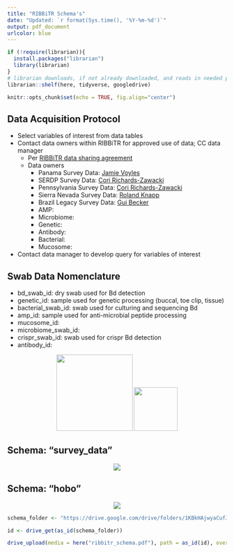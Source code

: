 ```yaml
---
title: "RIBBiTR Schema's"
date: "Updated: `r format(Sys.time(), '%Y-%m-%d')`"
output: pdf_document
urlcolor: blue
---
```


```r
if (!require(librarian)){
  install.packages("librarian")
  library(librarian)
}
# librarian downloads, if not already downloaded, and reads in needed packages
librarian::shelf(here, tidyverse, googledrive)

knitr::opts_chunk$set(echo = TRUE, fig.align="center")
```

## Data Acquisition Protocol

-   Select variables of interest from data tables
-   Contact data owners within RIBBiTR for approved use of data; CC data manager
    -   Per [RIBBiTR data sharing agreement](https://docs.google.com/document/d/1m1EEuUH3ioVVXtFkDaWFHITddPcmputEhZxfW_omtrI/edit#heading=h.q4aj1repk7gi)
    - Data owners
      - Panama Survey Data: [Jamie Voyles](jvoyles@unr.edu)
      - SERDP Survey Data: [Cori Richards-Zawacki](cori.zawacki@pitt.edu)
      - Pennsylvania Survey Data: [Cori Richards-Zawacki](cori.zawacki@pitt.edu)
      - Sierra Nevada Survey Data: [Roland Knapp](roland.knapp@ucsb.edu)
      - Brazil Legacy Survey Data: [Gui Becker](guibecker@psu.edu)
      - AMP:
      - Microbiome:
      - Genetic:
      - Antibody:
      - Bacterial:
      - Mucosome:
-   Contact data manager to develop query for variables of interest

## Swab Data Nomenclature

- bd_swab_id: dry swab used for Bd detection
- genetic_id: sample used for genetic processing (buccal, toe clip, tissue)
- bacterial_swab_id: swab used for culturing and sequencing Bd
- amp_id: sample used for anti-microbial peptide processing
- mucosome_id: 
- microbiome_swab_id:
- crispr_swab_id: swab used for crispr Bd detection
- antibody_id: 

<center>![](ribbitr.png){width="175px"} ![](nsf_logo.png){width="100px"}</center>

## Schema: "survey_data"
<center>![](RIBBiTR - survey_data.png)</center>

## Schema: "hobo"
<center>![](RIBBiTR - hobo.png)</center>

```r

schema_folder <- "https://drive.google.com/drive/folders/1KBkHAjwyaCufJpM1qbcyN6F-pd_uJpxU"

id <- drive_get(as_id(schema_folder))

drive_upload(media = here("ribbitr_schema.pdf"), path = as_id(id), overwrite = T)

```
